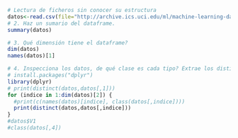```r
# Lectura de ficheros sin conocer su estructura
datos<-read.csv(file="http://archive.ics.uci.edu/ml/machine-learning-databases/autos/imports-85.data", na.strings = "?", header = FALSE)
# 2. Haz un sumario del dataframe.
summary(datos)
```
```r
# 3. Qué dimensión tiene el dataframe?
dim(datos)
names(datos)[1]
```
```r
# 4. Inspecciona los datos, de qué clase es cada tipo? Extrae los distintos valores que toman los factores.
# install.packages("dplyr")
library(dplyr)
# print(distinct(datos,datos[,1]))
for (indice in 1:dim(datos)[2]) {
  #print(c(names(datos)[indice], class(datos[,indice])))
  print(distinct(datos,datos[,indice]))
}
#datos$V1
#class(datos[,4])
```


